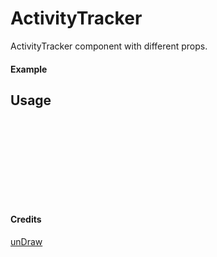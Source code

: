 
<Meta of={ActivityTracker} title="unDraw/ActivityTracker" />

# ActivityTracker

ActivityTracker component with different props.

#### Example

<Canvas of={ActivityTracker.Primary} />

## Usage

```ts
import { ActivityTracker } from "yadl-ui";

const Example = () => {
  return (
      <ActivityTracker />
  );
};

export default Example;
```

#### Credits
[unDraw](https://undraw.co/illustrations)
